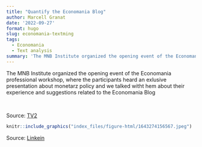 ```yaml
---
title: "Quantify the Economania Blog"
author: Marcell Granat
date: '2022-09-27'
format: hugo
slug: economania-textming
tags: 
  - Economania
  - Text analysis
summary: 'The MNB Institute organized the opening event of the Economania professional workshop, and I also had the opportunity to present the results of text analysis on the blog posts.'
---
```


The MNB Institute organized the opening event of the Economania professional workshop, where the participants heard an exlusive presentation about monetarz policy and we talked witht hem about their experience and suggestions related to the Economania Blog

</br>

Source: [TV2](https://tv2play.hu/mokka/oriasi_verseny_es_kihivas_ok_a_statisztika_bajnokai)

```r
knitr::include_graphics("index_files/figure-html/1643274156567.jpeg")
```

Source: [Linkein](https://www.linkedin.com/posts/corvinus-university-of-budapest_ksh-corvinus-activity-6892391371714760704-d4hH?utm_source=share&utm_medium=member_desktop)



